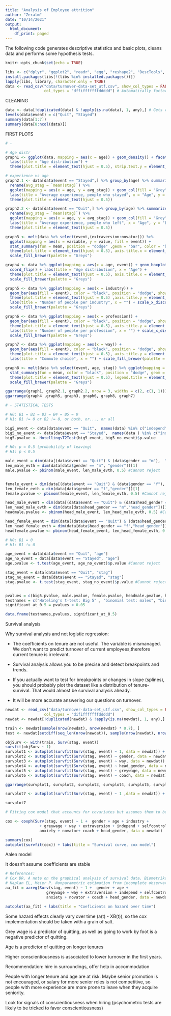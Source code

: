 ```yaml
---
title: "Analysis of Employee attrition"
author: "Zeralm"
date: "10/14/2021"
output:
  html_document:
    df_print: paged
---
```


The following code generates descriptive statistics and basic plots, cleans 
data and performs some hypothesis tests.

```r
knitr::opts_chunk$set(echo = TRUE)
```


```r
libs <- c("dplyr", "ggplot2", "readr", "egg", "reshape2", "DescTools", "survival", "ggfortify")
install.packages(libs[!(libs %in% installed.packages())])
lapply(libs, library, character.only = TRUE)
data <- read_csv("data/turnover-data-set_utf.csv", show_col_types = FALSE, 
                 col_types = "dffifffffffddddd") # Automatically factorizes
```

CLEANING
```r
data <- data[!duplicated(data) & !apply(is.na(data), 1, any),] # Gets rid of dupl rows
levels(data$event) = c("Quit", "Stayed")
summary(data[1:7])
summary(data[8:ncol(data)])

```
FIRST PLOTS
```r
# - 

# Age distr
graph1 <- ggplot(data, mapping = aes(x = age)) + geom_density() + facet_grid(event~.) + 
  labs(title = "Age distribution") + 
  theme(plot.title = element_text(hjust = 0.5), strip.text.y = element_text(angle = 0), strip.background = element_rect(fill = "white"))

# experience vs age
graph2.1 <- data[data$event == "Stayed",] %>% group_by(age) %>% summarize(mean(stag)) %>% 
  rename(avg_stag = `mean(stag)`) %>% 
  ggplot(mapping = aes(x = age, y = avg_stag)) + geom_col(fill = "Grey")  +  
  labs(title = "Average experience, people who stayed", x = "Age", y = "Experience") + 
  theme(plot.title = element_text(hjust = 0.5))

graph2.2 <- data[data$event == "Quit",] %>% group_by(age) %>% summarize(mean(stag)) %>% 
  rename(avg_stag = `mean(stag)`) %>% 
  ggplot(mapping = aes(x = age, y = avg_stag)) + geom_col(fill = "Grey")  +  
  labs(title = "Average experience, people who left", x = "Age", y = "Experience") + 
  theme(plot.title = element_text(hjust = 0.5))

graph3 <- melt(data %>% select(event,(extraversion:novator))) %>% 
  ggplot(mapping = aes(x = variable, y = value, fill = event)) + 
  stat_summary(fun = mean, position = "dodge" ,geom = "bar", color = "black") + labs(title = "Big 5 scores") + 
  theme(plot.title = element_text(hjust = 0.5), axis.title.x = element_text(color = "white"), legend.title = element_blank(), legend.margin = margin(3,1,3,6)) +
  scale_fill_brewer(palette = "Greys")

graph4 <- data %>% ggplot(mapping = aes(x = age, event)) + geom_boxplot(aes(fill = event), color = "black", show.legend = FALSE) + 
  coord_flip() + labs(title = "Age distribution", x = "Age") + 
  theme(plot.title = element_text(hjust = 0.5), axis.title.x = element_blank(), legend.title = element_blank()) +
  scale_fill_brewer(palette = "Greys")

graph5 <- data %>% ggplot(mapping = aes(x = industry)) + 
  geom_bar(aes(fill = event), color = "black", position = "dodge", show.legend = FALSE) +
  theme(plot.title = element_text(hjust = 0.5) ,axis.title.y = element_blank(), legend.title = element_blank()) + 
  labs(title = "Number of people per industry", x = "") + scale_x_discrete(guide = guide_axis(n.dodge = 3)) + 
  scale_fill_brewer(palette = "Greys")

graph6 <- data %>% ggplot(mapping = aes(x = profession)) + 
  geom_bar(aes(fill = event), color = "black", position = "dodge", show.legend = FALSE) +
  theme(plot.title = element_text(hjust = 0.5), axis.title.y = element_blank(), legend.title = element_blank()) +
  labs(title = "Number of people per profession", x = "") + scale_x_discrete(guide = guide_axis(n.dodge = 3)) + 
  scale_fill_brewer(palette = "Greys")

graph7 <- data %>% ggplot(mapping = aes(x = way)) + 
  geom_bar(aes(fill = event), color = "black", position = "dodge", show.legend = FALSE) +
  theme(plot.title = element_text(hjust = 0.5), axis.title.y = element_blank(), legend.title = element_blank()) +
  labs(title = "Commute choice", x = "") + scale_fill_brewer(palette = "Greys")

graph8 <- melt(data %>% select(event, age, stag)) %>% ggplot(mapping = aes(x = variable, y = value, fill = event)) +
  stat_summary(fun = mean, color = "black", position = "dodge", geom = "bar", show.legend = FALSE) + labs(title = "Average age and experience", x = "", y = "Value") +
  theme(plot.title = element_text(hjust = 0.5), legend.title = element_blank()) +
  scale_fill_brewer(palette = "Greys")

ggarrange(graph1, graph2.1, graph2.2, nrow = 3, widths = c(2, c(1, 1)))
ggarrange(graph4 ,graph5, graph3, graph6, graph8, graph7)
```


```r
# - STATISTICAL TESTS

# H0: B1 = B2 = B3 = B4 = B5 = 0
# H1: B1 != 0 or B2 != 0, or both, or..., or all

big5_event <- data[data$event == "Quit",  names(data) %in% c("independ", "anxiety", "extraversion", "novator", "selfcontrol")]
big5_no_event <- data[data$event == "Stayed",  names(data ) %in% c("independ", "anxiety", "extraversion", "novator", "selfcontrol")]
big5.pvalue <- HotellingsT2Test(big5_event, big5_no_event)$p.value

# H0: p = 0.5 (probability of leaving)
# H1: p < 0.5

male_event = dim(data[(data$event == "Quit") & (data$gender == "m"),  "gender"])[1]
len_male_evth = dim(data[data$gender == "m", "gender"])[1]
male.pvalue <- pbinom(male_event, len_male_evth, 0.5) #Cannot reject


female_event = dim(data[(data$event == "Quit") & (data$gender == "f"),  "gender"])[1]
len_female_evth = dim(data[data$gender == "f","gender"])[1]
female.pvalue <- pbinom(female_event, len_female_evth, 0.5) #Cannot reject

head_male_event = dim(data[(data$event == "Quit") & (data$head_gender == "m"),  "head_gender"])[1]
len_head_male_evth = dim(data[data$head_gender == "m","head_gender"])[1]
headmale.pvalue <- pbinom(head_male_event, len_head_male_evth, 0.5) #Cannot reject

head_female_event = dim(data[(data$event == "Quit") & (data$head_gender == "f"),  "head_gender"])[1]
len_head_female_evth = dim(data[data$head_gender == "f","head_gender"])[1]
headfemale.pvalue <- pbinom(head_female_event, len_head_female_evth, 0.5) #Cannot reject

# H0: B1 = 0
# H1: B1 != 0

age_event = data[data$event == "Quit", "age"]
age_no_event = data[data$event == "Stayed", "age"]
age.pvalue <- t.test(age_event, age_no_event)$p.value #Cannot reject

stag_event = data[data$event == "Quit", "stag"]
stag_no_event = data[data$event == "Stayed", "stag"]
stag.pvalue <- t.test(stag_event, stag_no_event)$p.value #Cannot reject


pvalues = c(big5.pvalue, male.pvalue, female.pvalue, headmale.pvalue, headfemale.pvalue, age.pvalue, stag.pvalue)
testnames = c("Hoteling's t-test: Big 5" , "binomial test: males", "binomial test: females", "binomial test: head males", "binomial test: head females", "t-test: age", "t-test: stag")
significant_at_0.5 = pvalues < 0.05

data.frame(testnames,pvalues, significant_at_0.5)


```

Survival analysis

Why survival analysis and not logistic regression:  

- The coefficients on tenure are not useful. The variable is mismanaged. We don't want to predict turnover of current employees,therefore current tenure is irrelevant.  

- Survival analysis allows you to be precise and detect breakpoints and trends.  

- If you actually want to test for breakpoints or changes in slope (splines), you should probably plot the dataset like a distribution of tenure-survival. That would almost be survival analysis already.  

- It will be more accurate answering our questions on turnover.  


```r

newdat <- read_csv("data/turnover-data-set_utf.csv", show_col_types = FALSE, 
                 col_types = "dififffffffddddd") 
newdat <- newdat[!duplicated(newdat) & !apply(is.na(newdat), 1, any),]

train <- newdat[sample(nrow(newdat), nrow(newdat) * 0.7), ]
test <- newdat[setdiff(seq_len(nrow(newdat)), sample(nrow(newdat), nrow(newdat) * 0.7)), ]

objSurv <- with(train, Surv(stag, event))
survfit(objSurv ~ 1)
survplot1 <- autoplot(survfit(Surv(stag, event) ~ 1, data = newdat)) + labs(title = "Survival curve") + theme(plot.title = element_text(hjust = 0.5))
survplot2 <- autoplot(survfit(Surv(stag, event) ~ gender, data = newdat)) + labs(title = "Survival curve") + theme(plot.title = element_text(hjust = 0.5))
survplot3 <- autoplot(survfit(Surv(stag, event) ~ way, data = newdat)) + labs(title = "Survival curve") + theme(plot.title = element_text(hjust = 0.5))
survplot4 <- autoplot(survfit(Surv(stag, event) ~ head_gender, data = newdat)) + labs(title = "Survival curve") + theme(plot.title = element_text(hjust = 0.5))
survplot5 <- autoplot(survfit(Surv(stag, event) ~ greywage, data = newdat)) + labs(title = "Survival curve") + theme(plot.title = element_text(hjust = 0.5))
survplot6 <- autoplot(survfit(Surv(stag, event) ~ coach, data = newdat)) + labs(title = "Survival curve") + theme(plot.title = element_text(hjust = 0.5))

ggarrange(survplot1, survplot2, survplot3, survplot4, survplot5, survplot6)

survplot7 <- autoplot(survfit(Surv(stag, event) ~ 1 ,data = newdat)) + labs(title = "Survival curve") + theme(plot.title = element_text(hjust = 0.5))

survplot7

# Fitting cox model that accounts for covariates but assumes them to be stable over time:

cox <- coxph(Surv(stag, event) ~ 1 +  gender + age + industry + 
               + greywage + way + extraversion + independ + selfcontrol + 
               anxiety + novator+ coach + head_gender, data = newdat)

summary(cox)
autoplot(survfit(cox)) + labs(title = "Survival curve, cox model")
```
Aalen model  

It doesn't assume coefficients are stable

```r



# References:
# Cox DR. A note on the graphical analysis of survival data. Biometrika. 1979;66:188–190
# Kaplan EL, Meier P. Nonparametric estimation from incomplete observations. J Am Stat Assoc. 1958;53:457–481
aa_fit = aareg(Surv(stag, event) ~ 1 +  gender + age + 
                  greywage + way + extraversion + independ + selfcontrol + 
                  anxiety + novator + coach + head_gender, data = newdat)

autoplot(aa_fit) + labs(title = "Coeficients on hazard over time")

```

Some hazard effects clearly vary over time (a(t) - XB(t)), so the cox implementation should be taken with a grain of salt.  

Grey wage is a predictor of quitting, as well as going to work by foot is a negative predictor of quitting.  

Age is a predictor of quitting on longer tenures  
 
Higher conscientiousness is associated to lower turnover in the first years.  


Recommendation: hire in surroundings, offer help in accommodation  

People with longer tenure and age are at risk. Maybe senior promotion is not encouraged, or salary for more senior roles is not competitive, so people with more experience are more prone to leave when they acquire seniority.  

Look for signals of conscientiousness when hiring (psychometric tests are likely to be tricked to favor conscientiousness)  

